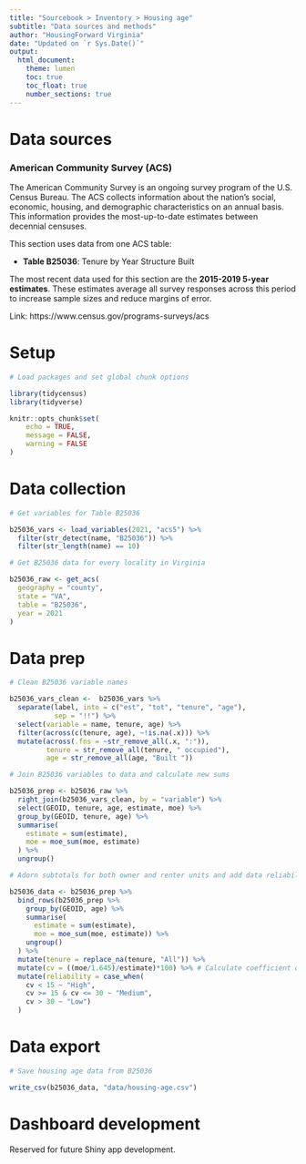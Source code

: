 ```yaml
---
title: "Sourcebook > Inventory > Housing age"
subtitle: "Data sources and methods"
author: "HousingForward Virginia"
date: "Updated on `r Sys.Date()`"
output:
  html_document:
    theme: lumen
    toc: true
    toc_float: true
    number_sections: true
---
```


# Data sources

### American Community Survey (ACS) {-}

The American Community Survey is an ongoing survey program of the U.S. Census Bureau. The ACS collects information about the nation’s social, economic, housing, and demographic characteristics on an annual basis. This information provides the most-up-to-date estimates between decennial censuses.

This section uses data from one ACS table:

* **Table B25036**: Tenure by Year Structure Built

The most recent data used for this section are the **2015-2019 5-year estimates**. These estimates average all survey responses across this period to increase sample sizes and reduce margins of error.

Link: https://www.census.gov/programs-surveys/acs

# Setup

```r

# Load packages and set global chunk options

library(tidycensus)
library(tidyverse)

knitr::opts_chunk$set(
	echo = TRUE,
	message = FALSE,
	warning = FALSE
)

```

# Data collection

```r

# Get variables for Table B25036

b25036_vars <- load_variables(2021, "acs5") %>% 
  filter(str_detect(name, "B25036")) %>% 
  filter(str_length(name) == 10)

# Get B25036 data for every locality in Virginia

b25036_raw <- get_acs(
  geography = "county",
  state = "VA",
  table = "B25036",
  year = 2021
)

```

# Data prep

```r

# Clean B25036 variable names

b25036_vars_clean <-  b25036_vars %>% 
  separate(label, into = c("est", "tot", "tenure", "age"),
           sep = "!!") %>% 
  select(variable = name, tenure, age) %>%
  filter(across(c(tenure, age), ~!is.na(.x))) %>% 
  mutate(across(.fns = ~str_remove_all(.x, ":")),
         tenure = str_remove_all(tenure, " occupied"),
         age = str_remove_all(age, "Built "))

# Join B25036 variables to data and calculate new sums

b25036_prep <- b25036_raw %>% 
  right_join(b25036_vars_clean, by = "variable") %>% 
  select(GEOID, tenure, age, estimate, moe) %>% 
  group_by(GEOID, tenure, age) %>% 
  summarise(
    estimate = sum(estimate),
    moe = moe_sum(moe, estimate)
  ) %>% 
  ungroup()

# Adorn subtotals for both owner and renter units and add data reliability info

b25036_data <- b25036_prep %>% 
  bind_rows(b25036_prep %>%  
    group_by(GEOID, age) %>% 
    summarise(
      estimate = sum(estimate),
      moe = moe_sum(moe, estimate)) %>% 
    ungroup()
  ) %>% 
  mutate(tenure = replace_na(tenure, "All")) %>% 
  mutate(cv = ((moe/1.645)/estimate)*100) %>% # Calculate coefficient of variation
  mutate(reliability = case_when(
    cv < 15 ~ "High",
    cv >= 15 & cv <= 30 ~ "Medium",
    cv > 30 ~ "Low")
  )

```

# Data export

```r

# Save housing age data from B25036

write_csv(b25036_data, "data/housing-age.csv")

```

# Dashboard development

Reserved for future Shiny app development.